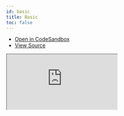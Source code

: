 ```yaml
---
id: basic
title: Basic
toc: false
---
```


- [Open in CodeSandbox](https://codesandbox.io/s/github/TanStack/svelte-query/tree/main/examples/basic)
- [View Source](https://github.com/TanStack/svelte-query/tree/main/examples/basic)

<iframe
  src="https://codesandbox.io/embed/github/TanStack/svelte-query/tree/main/examples/basic?autoresize=1&fontsize=14&theme=dark"
  title="TanStack/svelte-query: basic"
  sandbox="allow-forms allow-modals allow-popups allow-presentation allow-same-origin allow-scripts"
  style={{
    width: '100%',
    height: '80vh',
    border: '0',
    borderRadius: 8,
    overflow: 'hidden',
    position: 'static',
    zIndex: 0,
  }}
></iframe>
